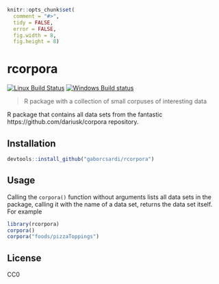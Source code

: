 
```r
knitr::opts_chunk$set(
  comment = "#>",
  tidy = FALSE,
  error = FALSE,
  fig.width = 8,
  fig.height = 8)
```

# rcorpora

[![Linux Build Status](https://travis-ci.org/gaborcsardi/rcorpora.png?branch=master)](https://travis-ci.org/gaborcsardi/rcorpora)
[![Windows Build status](https://ci.appveyor.com/api/projects/status/nx6o75ey4efo213s)](https://ci.appveyor.com/project/gaborcsardi/rcorpora)

> R package with a collection of small corpuses of interesting data

R package that contains all data sets from the fantastic
https://github.com/dariusk/corpora repository.

## Installation

```r
devtools::install_github("gaborcsardi/rcorpora")
```

## Usage

Calling the `corpora()` function without arguments lists all
data sets in the package, calling it with the name of a data
set, returns the data set itself. For example

```r
library(rcorpora)
corpora()
corpora("foods/pizzaToppings")
```

## License

CC0
